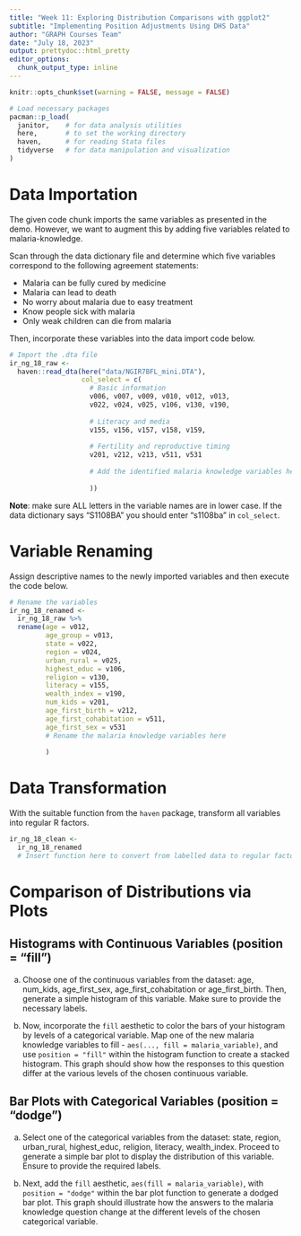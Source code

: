 ```yaml
---
title: "Week 11: Exploring Distribution Comparisons with ggplot2"
subtitle: "Implementing Position Adjustments Using DHS Data"
author: "GRAPH Courses Team"
date: "July 18, 2023"
output: prettydoc::html_pretty
editor_options: 
  chunk_output_type: inline
---
```


```r
knitr::opts_chunk$set(warning = FALSE, message = FALSE)
```

```r
# Load necessary packages
pacman::p_load(
  janitor,    # for data analysis utilities
  here,       # to set the working directory
  haven,      # for reading Stata files
  tidyverse   # for data manipulation and visualization
)
```

# Data Importation

The given code chunk imports the same variables as presented in the demo. However, we want to augment this by adding five variables related to malaria-knowledge.

Scan through the data dictionary file and determine which five variables correspond to the following agreement statements:

-   Malaria can be fully cured by medicine
-   Malaria can lead to death
-   No worry about malaria due to easy treatment
-   Know people sick with malaria
-   Only weak children can die from malaria

Then, incorporate these variables into the data import code below.

```r
# Import the .dta file
ir_ng_18_raw <- 
  haven::read_dta(here("data/NGIR7BFL_mini.DTA"),
                  col_select = c(
                    # Basic information
                    v006, v007, v009, v010, v012, v013, 
                    v022, v024, v025, v106, v130, v190,                     
                    
                    # Literacy and media
                    v155, v156, v157, v158, v159, 
                    
                    # Fertility and reproductive timing
                    v201, v212, v213, v511, v531
                    
                    # Add the identified malaria knowledge variables here
                    
                    ))
```

**Note**: make sure ALL letters in the variable names are in lower case. If the data dictionary says "S1108BA" you should enter "s1108ba" in `col_select`.

# Variable Renaming

Assign descriptive names to the newly imported variables and then execute the code below.

```r
# Rename the variables
ir_ng_18_renamed <- 
  ir_ng_18_raw %>% 
  rename(age = v012,
         age_group = v013,
         state = v022,
         region = v024,
         urban_rural = v025,
         highest_educ = v106,
         religion = v130,
         literacy = v155,
         wealth_index = v190,
         num_kids = v201,
         age_first_birth = v212,
         age_first_cohabitation = v511,
         age_first_sex = v531
         # Rename the malaria knowledge variables here
         
         )
```

# Data Transformation

With the suitable function from the `haven` package, transform all variables into regular R factors.

```r
ir_ng_18_clean <- 
  ir_ng_18_renamed 
  # Insert function here to convert from labelled data to regular factors
```

# Comparison of Distributions via Plots

## Histograms with Continuous Variables (position = "fill")

a.  Choose one of the continuous variables from the dataset: age, num_kids, age_first_sex, age_first_cohabitation or age_first_birth. Then, generate a simple histogram of this variable. Make sure to provide the necessary labels.

b.  Now, incorporate the `fill` aesthetic to color the bars of your histogram by levels of a categorical variable. Map one of the new malaria knowledge variables to fill - `aes(..., fill = malaria_variable)`, and use `position = "fill"` within the histogram function to create a stacked histogram. This graph should show how the responses to this question differ at the various levels of the chosen continuous variable.

## Bar Plots with Categorical Variables (position = "dodge")

a.  Select one of the categorical variables from the dataset: state, region, urban_rural, highest_educ, religion, literacy, wealth_index. Proceed to generate a simple bar plot to display the distribution of this variable. Ensure to provide the required labels.

b.  Next, add the `fill` aesthetic, `aes(fill = malaria_variable)`, with `position = "dodge"` within the bar plot function to generate a dodged bar plot. This graph should illustrate how the answers to the malaria knowledge question change at the different levels of the chosen categorical variable.

# 
